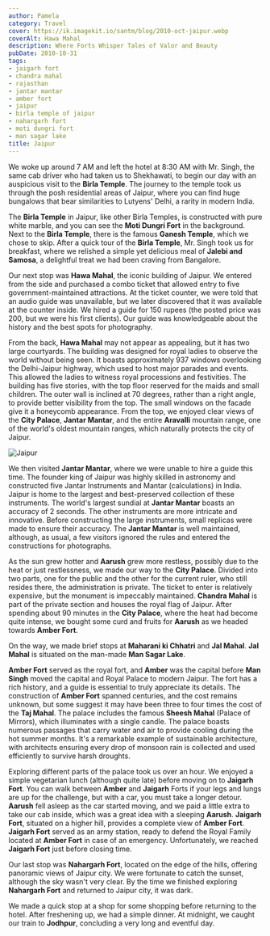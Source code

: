 ```yaml
---
author: Pamela
category: Travel
cover: https://ik.imagekit.io/santm/blog/2010-oct-jaipur.webp
coverAlt: Hawa Mahal
description: Where Forts Whisper Tales of Valor and Beauty
pubDate: 2010-10-31
tags:
- jaigarh fort
- chandra mahal
- rajasthan
- jantar mantar
- amber fort
- jaipur
- birla temple of jaipur
- nahargarh fort
- moti dungri fort
- man sagar lake
title: Jaipur
---
```



We woke up around 7 AM and left the hotel at 8:30 AM with Mr. Singh, the same cab driver who had taken us to Shekhawati, to begin our day with an auspicious visit to the **Birla Temple**. The journey to the temple took us through the posh residential areas of Jaipur, where you can find huge bungalows that bear similarities to Lutyens' Delhi, a rarity in modern India.

The **Birla Temple** in Jaipur, like other Birla Temples, is constructed with pure white marble, and you can see the **Moti Dungri Fort** in the background. Next to the **Birla Temple**, there is the famous **Ganesh Temple**, which we chose to skip. After a quick tour of the **Birla Temple**, Mr. Singh took us for breakfast, where we relished a simple yet delicious meal of **Jalebi and Samosa**, a delightful treat we had been craving from Bangalore.

Our next stop was **Hawa Mahal**, the iconic building of Jaipur. We entered from the side and purchased a combo ticket that allowed entry to five government-maintained attractions. At the ticket counter, we were told that an audio guide was unavailable, but we later discovered that it was available at the counter inside. We hired a guide for 150 rupees (the posted price was 200, but we were his first clients). Our guide was knowledgeable about the history and the best spots for photography.

From the back, **Hawa Mahal** may not appear as appealing, but it has two large courtyards. The building was designed for royal ladies to observe the world without being seen. It boasts approximately 937 windows overlooking the Delhi-Jaipur highway, which used to host major parades and events. This allowed the ladies to witness royal processions and festivities. The building has five stories, with the top floor reserved for the maids and small children. The outer wall is inclined at 70 degrees, rather than a right angle, to provide better visibility from the top. The small windows on the facade give it a honeycomb appearance. From the top, we enjoyed clear views of the **City Palace**, **Jantar Mantar**, and the entire **Aravalli** mountain range, one of the world's oldest mountain ranges, which naturally protects the city of Jaipur.

<Image src={pic1} alt="Jaipur"/>

We then visited **Jantar Mantar**, where we were unable to hire a guide this time. The founder king of Jaipur was highly skilled in astronomy and constructed five Jantar Instruments and Mantar (calculations) in India. Jaipur is home to the largest and best-preserved collection of these instruments. The world's largest sundial at **Jantar Mantar** boasts an accuracy of 2 seconds. The other instruments are more intricate and innovative. Before constructing the large instruments, small replicas were made to ensure their accuracy. The **Jantar Mantar** is well maintained, although, as usual, a few visitors ignored the rules and entered the constructions for photographs.

As the sun grew hotter and **Aarush** grew more restless, possibly due to the heat or just restlessness, we made our way to the **City Palace**. Divided into two parts, one for the public and the other for the current ruler, who still resides there, the administration is private. The ticket to enter is relatively expensive, but the monument is impeccably maintained. **Chandra Mahal** is part of the private section and houses the royal flag of Jaipur. After spending about 90 minutes in the **City Palace**, where the heat had become quite intense, we bought some curd and fruits for **Aarush** as we headed towards **Amber Fort**.

On the way, we made brief stops at **Maharani ki Chhatri** and **Jal Mahal**. **Jal Mahal** is situated on the man-made **Man Sagar Lake**.

**Amber Fort** served as the royal fort, and **Amber** was the capital before **Man Singh** moved the capital and Royal Palace to modern Jaipur. The fort has a rich history, and a guide is essential to truly appreciate its details. The construction of **Amber Fort** spanned centuries, and the cost remains unknown, but some suggest it may have been three to four times the cost of the **Taj Mahal**. The palace includes the famous **Sheesh Mahal** (Palace of Mirrors), which illuminates with a single candle. The palace boasts numerous passages that carry water and air to provide cooling during the hot summer months. It's a remarkable example of sustainable architecture, with architects ensuring every drop of monsoon rain is collected and used efficiently to survive harsh droughts.

Exploring different parts of the palace took us over an hour. We enjoyed a simple vegetarian lunch (although quite late) before moving on to **Jaigarh Fort**. You can walk between **Amber** and **Jaigarh** Forts if your legs and lungs are up for the challenge, but with a car, you must take a longer detour. **Aarush** fell asleep as the car started moving, and we paid a little extra to take our cab inside, which was a great idea with a sleeping **Aarush**. **Jaigarh Fort**, situated on a higher hill, provides a complete view of **Amber Fort**. **Jaigarh Fort** served as an army station, ready to defend the Royal Family located at **Amber Fort** in case of an emergency. Unfortunately, we reached **Jaigarh Fort** just before closing time.

Our last stop was **Nahargarh Fort**, located on the edge of the hills, offering panoramic views of Jaipur city. We were fortunate to catch the sunset, although the sky wasn't very clear. By the time we finished exploring **Nahargarh Fort** and returned to Jaipur city, it was dark.

We made a quick stop at a shop for some shopping before returning to the hotel. After freshening up, we had a simple dinner. At midnight, we caught our train to **Jodhpur**, concluding a very long and eventful day.